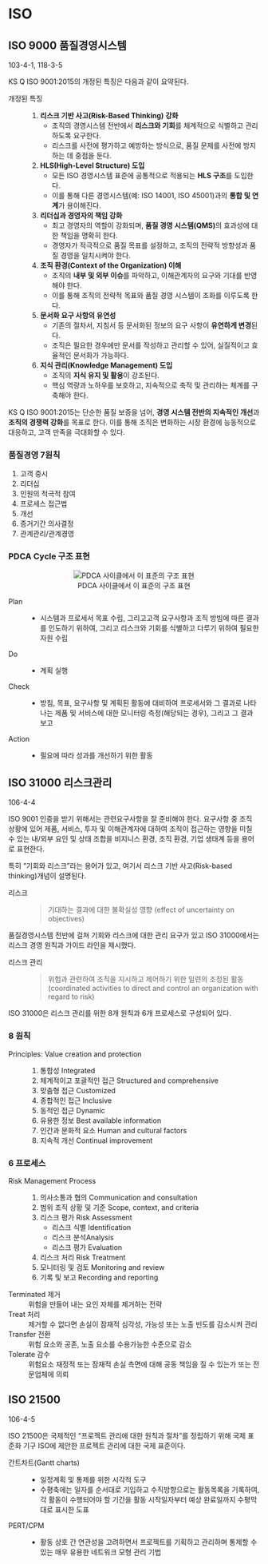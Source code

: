 # ISO {#sec-iso}

## ISO 9000 품질경영시스템 {#sec-iso-9000}

:::{.callout-tip icon=false title="기출"}
103-4-1, 118-3-5
:::

KS Q ISO 9001:2015의 개정된 특징은 다음과 같이 요약된다.  

개정된 특징
: 1. **리스크 기반 사고(Risk-Based Thinking) 강화**  
        - 조직의 경영시스템 전반에서 **리스크와 기회**를 체계적으로 식별하고 관리하도록 요구한다.  
        - 리스크를 사전에 평가하고 예방하는 방식으로, 품질 문제를 사전에 방지하는 데 중점을 둔다.  
2. **HLS(High-Level Structure) 도입**  
        - 모든 ISO 경영시스템 표준에 공통적으로 적용되는 **HLS 구조**를 도입한다.  
        - 이를 통해 다른 경영시스템(예: ISO 14001, ISO 45001)과의 **통합 및 연계**가 용이해진다.  
3. **리더십과 경영자의 책임 강화**  
        - 최고 경영자의 역할이 강화되며, **품질 경영 시스템(QMS)**의 효과성에 대한 책임을 명확히 한다.  
        - 경영자가 적극적으로 품질 목표를 설정하고, 조직의 전략적 방향성과 품질 경영을 일치시켜야 한다.  
4. **조직 환경(Context of the Organization) 이해**  
        - 조직의 **내부 및 외부 이슈**를 파악하고, 이해관계자의 요구와 기대를 반영해야 한다.  
        - 이를 통해 조직의 전략적 목표와 품질 경영 시스템이 조화를 이루도록 한다.  
5. **문서화 요구 사항의 유연성**  
        - 기존의 절차서, 지침서 등 문서화된 정보의 요구 사항이 **유연하게 변경**된다.  
        - 조직은 필요한 경우에만 문서를 작성하고 관리할 수 있어, 실질적이고 효율적인 문서화가 가능하다.  
6. **지식 관리(Knowledge Management) 도입**  
        - 조직의 **지식 유지 및 활용**이 강조된다.  
        - 핵심 역량과 노하우를 보호하고, 지속적으로 축적 및 관리하는 체계를 구축해야 한다.  

KS Q ISO 9001:2015는 단순한 품질 보증을 넘어, **경영 시스템 전반의 지속적인 개선**과 **조직의 경쟁력 강화**를 목표로 한다. 이를 통해 조직은 변화하는 시장 환경에 능동적으로 대응하고, 고객 만족을 극대화할 수 있다.

### 품질경영 7원칙

1. 고객 중시
1. 리더십
1. 인원의 적극적 참여
1. 프로세스 접근법
1. 개선
1. 증거기간 의사결정
1. 관계관리/관계경영

### PDCA Cycle 구조 표현

<center>![PDCA 사이클에서 이 표준의 구조 표현](http://www.kcr.re.kr/images/img_iso9001_2.gif)</center>

Plan
: - 시스템과 프로세서 목표 수립, 그리고고객 요구사항과 조직 방빔에 따른 결과를 인도하기 위하여, 그리고 리스크와 기회를 식별하고 다루기 위하여 필요한 자원 수립

Do
: - 계획 실행

Check
: - 방침, 목표, 요구사항 및 계획된 활동에 대비하여 프로세서와 그 결과로 나타나는 제품 및 서비스에 대한 모니터링 측정(해당되는 경우), 그리고 그 결과 보고

Action
: - 필요에 따라 성과를 개선하기 위한 활동

## ISO 31000 리스크관리

::: {.callout-tip icon=false title="기출"}
106-4-4
:::

ISO 9001 인증을 받기 위해서는 관련요구사항을 잘 준비해야 한다. 요구사항 중 조직 상황에 있어 제품, 서비스, 투자 및 이해관계자에 대하여 조직이 접근하는 영향을 미칠 수 있는 내/외부 요인 및 상태 조합을 비지니스 환경, 조직 환경, 기업 생태계 등을 용어로 표현한다. 

특히 "기회와 리스크"라는 용어가 있고, 여기서 리스크 기반 사고(Risk-based thinking)개념이 설명된다.

리스크
: > 기대하는 결과에 대한 불확실성 영향 (effect of uncertainty on objectives)

품질경영시스템 전반에 걸쳐 기회와 리스크에 대한 관리 요구가 있고 ISO 31000에서는 리스크 경영 원칙과 가이드 라인을 제시했다.

리스크 관리
: > 위험과 관련하여 조직을 지시하고 제어하기 위한 일련의 조정된 활동 (coordinated activities to direct and control an organization with regard to risk)

ISO 31000은 리스크 관리를 위한 8개 원칙과 6개 프로세스로 구성되어 있다.

### 8 원칙

Principles: Value creation and protection
: 1. 통합성 Integrated
2. 체계적이고 포괄적인 접근 Structured and comprehensive
3. 맞춤형 접근 Customized
4. 종합적인 접근 Inclusive
5. 동적인 접근 Dynamic
6. 유용한 정보 Best available information
7. 인간과 문화적 요소 Human and cultural factors
8. 지속적 개선 Continual improvement

### 6 프로세스

Risk Management Process
: 1. 의사소통과 협의 Communication and consultation
2. 범위 조직 상황 및 기준 Scope, context, and criteria
3. 리스크 평가 Risk Assessment
        - 리스크 식별 Identification
        - 리스크 분석Analysis
        - 리스크 평가 Evaluation
4. 리스크 처리 Risk Treatment
5. 모니터링 및 검토 Monitoring and review
6. 기록 및 보고 Recording and reporting

::: {.callout-note icon=false title="위험을 대응하는 4T 전략"}
Terminated 제거
: 위험을 만들어 내는 요인 자체를 제거하는 전략

Treat 처리
: 제거할 수 없다면 손실이 잠재적 심각성, 가능성 또는 노출 빈도를 감소시켜 관리

Transfer 전환
: 위험 요소와 공존, 노출 요소를 수용가능한 수준으로 감소

Tolerate 감수
: 위험요소 재정적 또는 잠재적 손실 측면에 대해 공동 책임을 질 수 있는가 또는 전문업체에 의뢰
:::

## ISO 21500

::: {.callout-tip icon=false title="기출"}
106-4-5
:::

ISO 21500은 국제적인 "프로젝트 관리에 대한 원칙과 절차"를 정립하기 위해 국제 표준화 기구 ISO에 제안한 프로젝트 관리에 대한 국제 표준이다.

::: {.callout-note icon=false title="일정관리 도구"}

간트차트(Gantt charts)
: - 일정계획 및 통제를 위한 시각적 도구
- 수평축에는 일자를 순서대로 기입하고 수직방향으로는 활동목록을 기록하여, 각 활돋이 수행되어야 할 기간을 활동 시작일자부터 예상 완료일까지 수평막대로 표시한 도표

PERT/CPM
: - 활동 상호 간 연관성을 고려하면서 프로젝트를 기획하고 관리하며 통제할 수 있는 매우 유용한 네트워크 모형 관리 기법
:::


